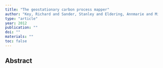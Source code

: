 ```yaml
---
title: "The geostationary carbon process mapper"
author: "Key, Richard and Sander, Stanley and Eldering, Annmarie and Miller, Charles and Frankenberg, Christian and Natraj, Vijay and Rider, David and Blavier, Jean-Francois and Bekker, Dmitriy and Wu, Yen-Hung"
type: "article"
year: 2012
publication: ""
doi: ""
materials: ""
toc: false
---
```


## Abstract


